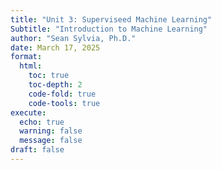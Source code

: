 ```yaml
---
title: "Unit 3: Superviseed Machine Learning"
Subtitle: "Introduction to Machine Learning"
author: "Sean Sylvia, Ph.D."
date: March 17, 2025
format:
  html:
    toc: true
    toc-depth: 2
    code-fold: true
    code-tools: true
execute:
  echo: true
  warning: false
  message: false
draft: false
---
```


